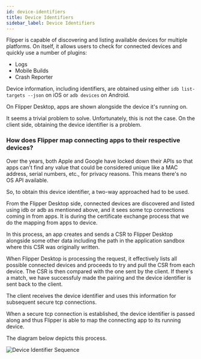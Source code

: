 ```yaml
---
id: device-identifiers
title: Device Identifiers
sidebar_label: Device Identifiers
---
```


Flipper is capable of discovering and listing available devices for multiple platforms. 
On itself, it allows users to check for connected devices and quickly use a number of plugins:
- Logs
- Mobile Builds
- Crash Reporter

Device information, including identifiers, are obtained using either `idb list-targets --json` on iOS or 
`adb devices` on Android.  

On Flipper Desktop, apps are shown alongside the device it's running on.

It seems a trivial problem to solve. Unfortunately, this is not the case.
On the client side, obtaining the device identifier is a problem.

### How does Flipper map connecting apps to their respective devices?

Over the years, both Apple and Google have locked down their APIs so that apps can't find any value that 
could be considered unique like a MAC address, serial numbers, etc., for privacy reasons. This means there's no OS API available.   


So, to obtain this device identifier, a two-way approached had to be used.

From the Flipper Desktop side, connected devices are discovered and listed using idb or adb as mentioned above, and it sees some tcp connections coming in from apps.
It is during the certificate exchange process that we do the mapping from apps to device.

In this process, an app creates and sends a CSR to Flipper Desktop alongside some other data 
including the path in the application sandbox where this CSR was originally written. 

When Flipper Desktop is processing the request, it effectively lists all possible connected devices and proceeds
to try and pull the CSR from each device. The CSR is then compared with the one sent by the client. If there's a match, 
we have successfuly made the pairing and the device identifier is sent back to the client.

The client receives the device identifier and uses this information for subsequent secure tcp connections.

When a secure tcp connection is established, the device identifier is passed along and thus Flipper is able to map the connecting app to its running device.

The diagram below depicts this process.

![Device Identifier Sequence](/img/sequence_device_id.png)
